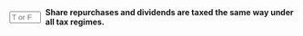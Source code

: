 ::: {.question-block}

<form onsubmit="event.preventDefault(); checkAnswerBox('module10_tf_q24','F')" style="display: flex; align-items: center; gap: 8px;">
  <input type="text" id="module10_tf_q24" name="module10_tf_q24" maxlength="1" placeholder="T or F" style="width: 55px;" data-correct-answer="F" /> 
  <label for="module10_tf_q24"><strong>Share repurchases and dividends are taxed the same way under all tax regimes.</strong></label>
</form>

<div id="feedback-module10_tf_q24" class="feedback" data-status="" style="display:none;">
FALSE.  Tax treatment differs across countries, investors, and time; often capital gains are taxed differently than dividends.
</div>

:::
